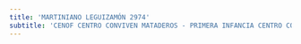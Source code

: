 ```yaml
---
title: 'MARTINIANO LEGUIZAMÓN 2974'
subtitle: 'CENOF CENTRO CONVIVEN MATADEROS - PRIMERA INFANCIA CENTRO COMUNITARIO CONVIVEN - CAEBYT N° 48 CENTRO COMUNITARIO POPULAR CONVIVEN - PROGRAMA DE NIVEL SECUNDARIO FINES TRAYECTO "CONVIVEN"'
---
```



